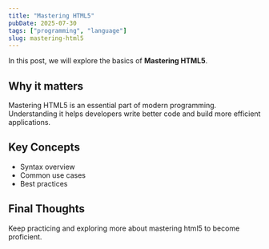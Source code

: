 ```yaml
---
title: "Mastering HTML5"
pubDate: 2025-07-30
tags: ["programming", "language"]
slug: mastering-html5
---
```


In this post, we will explore the basics of **Mastering HTML5**.

## Why it matters

Mastering HTML5 is an essential part of modern programming. Understanding it helps developers write better code and build more efficient applications.

## Key Concepts

- Syntax overview
- Common use cases
- Best practices

## Final Thoughts

Keep practicing and exploring more about mastering html5 to become proficient.
